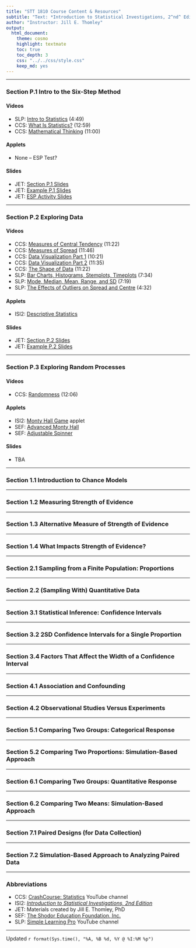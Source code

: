 ```yaml
---
title: "STT 1810 Course Content & Resources"
subtitle: "Text: *Introduction to Statistical Investigations, 2^nd^ Edition*"
author: "Instructor: Jill E. Thomley"
output: 
  html_document: 
    theme: cosmo
    highlight: textmate
    toc: true
    toc_depth: 3
    css: "../../css/style.css"
    keep_md: yes
---
```


<hr>

### Section P.1 Intro to the Six-Step Method

#### Videos
* SLP: [Intro to Statistics](https://youtu.be/MXaJ7sa7q-8) (4:49)
* CCS: [What Is Statistics?](https://youtu.be/sxQaBpKfDRk) (12:59)
* CCS: [Mathematical Thinking](https://youtu.be/tN9Xl1AcSv8) (11:00)

#### Applets
* None -- ESP Test?

#### Slides
* JET: [Section P.1 Slides](https://stat-jet-asu.github.io/STT1810BasicStatistics/Slides/Chapter00/CHP_1.html)
* JET: [Example P.1 Slides](https://stat-jet-asu.github.io/STT1810BasicStatistics/Slides/Chapter00/ExampleP_1.html)
* JET: [ESP Activity Slides](https://stat-jet-asu.github.io/STT1810BasicStatistics/Slides/ChapterXX/ESPZenerCards.html)

<hr>

### Section P.2 Exploring Data

#### Videos
* CCS: [Measures of Central Tendency](https://youtu.be/kn83BA7cRNM) (11:22)
* CCS: [Measures of Spread](https://youtu.be/R4yfNi_8Kqw) (11:46)
* CCS: [Data Visualization Part 1](https://youtu.be/hEWY6kkBdpo) (10:21)
* CCS: [Data Visualization Part 2](https://youtu.be/HMkllhBI91Y) (11:35)
* CCS: [The Shape of Data](https://youtu.be/bPFNxD3Yg6U) (11:22)
* SLP: [Bar Charts, Histograms, Stemplots, Timeplots](https://youtu.be/uHRqkGXX55I) (7:34)
* SLP: [Mode, Median, Mean, Range, and SD](https://youtu.be/mk8tOD0t8M0) (7:19)
* SLP: [The Effects of Outliers on Spread and Centre](https://youtu.be/vcbMinm_1Q8) (4:32)

#### Applets
* ISI2: [Descriptive Statistics](https://www.isi-stats.com/isi2nd/ISIapplets2021.html)

#### Slides
* JET: [Section P.2 Slides](https://stat-jet-asu.github.io/STT1810BasicStatistics/Slides/Chapter00/CHP_2.html)
* JET: [Example P.2 Slides](https://stat-jet-asu.github.io/STT1810BasicStatistics/Slides/Chapter00/ExampleP_2.html)

<hr>

### Section P.3 Exploring Random Processes

#### Videos
* CCS: [Randomness](https://youtu.be/jL9en6NvQfk) (12:06)

#### Applets
* ISI2: [Monty Hall Game](https://www.isi-stats.com/isi2nd/ISIapplets2021.html) applet
* SEF: [Advanced Monty Hall](https://shodor-education.github.io/interactivate/activities/AdvancedMontyHall/#gsc.tab=0)
* SEF: [Adjustable Spinner](https://shodor-education.github.io/interactivate/activities/AdjustableSpinner/#gsc.tab=0)

#### Slides
* TBA

<hr>

### Section 1.1 Introduction to Chance Models

<hr>

### Section 1.2 Measuring Strength of Evidence

<hr>

### Section 1.3 Alternative Measure of Strength of Evidence

<hr>

### Section 1.4 What Impacts Strength of Evidence?

<hr>

### Section 2.1 Sampling from a Finite Population: Proportions

<hr>

### Section 2.2 (Sampling With) Quantitative Data

<hr>

### Section 3.1 Statistical Inference: Confidence Intervals

<hr>

### Section 3.2 2SD Confidence Intervals for a Single Proportion

<hr>

### Section 3.4 Factors That Affect the Width of a Confidence Interval

<hr>

### Section 4.1 Association and Confounding

<hr>

### Section 4.2 Observational Studies Versus Experiments

<hr>

### Section 5.1 Comparing Two Groups: Categorical Response

<hr>

### Section 5.2 Comparing Two Proportions: Simulation-Based Approach

<hr>

### Section 6.1 Comparing Two Groups: Quantitative Response

<hr>

### Section 6.2 Comparing Two Means: Simulation-Based Approach

<hr>

### Section 7.1 Paired Designs (for Data Collection)

<hr>

### Section 7.2 Simulation-Based Approach to Analyzing Paired Data

<hr>

### Abbreviations

* CCS: [CrashCourse: Statistics](https://www.youtube.com/@crashcourse) YouTube channel
* ISI2: [*Introduction to Statistical Investigations, 2nd Edition*](https://www.isi-stats.com/isi/index2nd.html)
* JET: Materials created by Jill E. Thomley, PhD
* SEF: [The Shodor Education Foundation, Inc.](http://www.shodor.org/)
* SLP: [Simple Learning Pro](https://www.youtube.com/@Simplelearningpro) YouTube channel

<hr>

Updated `r format(Sys.time(), "%A, %B %d, %Y @ %I:%M %p")`

